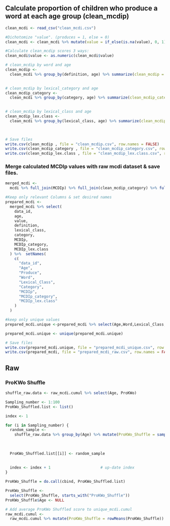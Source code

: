 ## Calculate proportion of children who produce a word at each age group (clean_mcdip)
```{r, calculate_clean_mcdip}

clean_mcdi <- read_csv("clean_mcdi.csv")

#Dichotomize "value". (produces = 1, else = 0)
clean_mcdi <- clean_mcdi %>% mutate(value = if_else(is.na(value), 0, 1))

#Calculate clean_mcdip scores 3 ways:
clean_mcdi$value <- as.numeric(clean_mcdi$value)

# clean_mcdip by word and age
clean_mcdip <-
  clean_mcdi %>% group_by(definition, age) %>% summarize(clean_mcdip = mean(value, na.rm =
                                                                              TRUE))

# clean_mcdip by lexical_category and age
clean_mcdip_category <-
  clean_mcdi %>% group_by(category, age) %>% summarize(clean_mcdip_category = mean(value, na.rm =
                                                                                     TRUE))

# clean_mcdip by lexical_class and age
clean_mcdip_lex.class <-
  clean_mcdi %>% group_by(lexical_class, age) %>% summarize(clean_mcdip_lex.class = mean(value, na.rm =
                                                                                           TRUE))


# Save files
write.csv(clean_mcdip , file = "clean_mcdip.csv", row.names = FALSE)
write.csv(clean_mcdip_category , file = "clean_mcdip_category.csv", row.names = FALSE)
write.csv(clean_mcdip_lex.class , file = "clean_mcdip_lex.class.csv", row.names = FALSE)


```

### Merge calculated MCDIp values with raw mcdi dataset & save files.
```{r, merge_mcdi}

merged_mcdi <-
  mcdi %>% full_join(MCDIp) %>% full_join(clean_mcdip_category) %>% full_join(clean_mcdip_lex.class)

#Keep only relevant Columns & set desired names
prepared_mcdi <-
  merged_mcdi %>% select(
    data_id,
    age,
    value,
    definition,
    lexical_class,
    category,
    MCDIp,
    MCDIp_category,
    MCDIp_lex.class
  ) %>%  setNames(
    c(
      "data_id",
      "Age",
      "Produce",
      "Word",
      "Lexical_Class",
      "Category",
      "MCDIp",
      "MCDIp_category",
      "MCDIp_lex.class"
    )
  )

#keep only unique values
prepared_mcdi.unique <-prepared_mcdi %>% select(Age,Word,Lexical_Class,Category,MCDIp,MCDIp_category,MCDIp_lex.class) 

prepared_mcdi.unique <- unique(prepared_mcdi.unique)

# Save files
write.csv(prepared_mcdi.unique, file = "prepared_mcdi_unique.csv", row.names = FALSE)
write.csv(prepared_mcdi, file = "prepared_mcdi_raw.csv", row.names = FALSE)
```

## Raw
### ProKWo Shuffle
```{r , raw- compute_ProKWo Shuffled}


shuffle_raw.data <- raw_mcdi.cumul %>% select(Age, ProKWo)

Sampling_number <- 1:100
ProKWo_Shuffled.list <- list()

index <- 1

for (i in Sampling_number) {
  random_sample <-
    shuffle_raw.data %>% group_by(Age) %>% mutate(ProKWo_Shuffle = sample(ProKWo, replace =
                                                                            FALSE))
  
  
  ProKWo_Shuffled.list[[i]] <- random_sample
  
  
  index <- index + 1                      # up-date index
}

ProKWo_Shuffle = do.call(cbind, ProKWo_Shuffled.list)

ProKWo_Shuffle <-
  select(ProKWo_Shuffle, starts_with("ProKWo_Shuffle"))
ProKWo_Shuffle$Age <- NULL

# Add average ProKWo Shuffled score to unique_mcdi.cumul
raw_mcdi.cumul <-
  raw_mcdi.cumul %>% mutate(ProKWo_Shuffle = rowMeans(ProKWo_Shuffle))

```